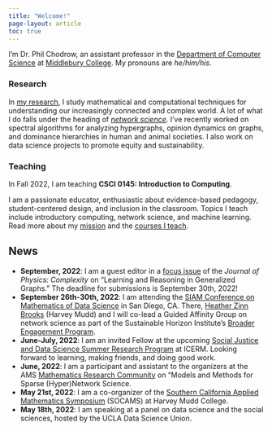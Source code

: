 ```yaml
---
title: "Welcome!"
page-layout: article
toc: true
---
```

 
I'm Dr. Phil Chodrow, an assistant professor in the [Department of Computer Science](https://www.middlebury.edu/academics/cs) at [Middlebury College](https://www.middlebury.edu/#story645114). My pronouns are *he/him/his*. 

### Research

In [my research](research.qmd), I study mathematical and computational techniques for understanding our increasingly connected and complex world. A lot of what I do falls under the heading of *[network science](https://en.wikipedia.org/wiki/Network_science)*. I've recently worked on spectral algorithms for analyzing hypergraphs, opinion dynamics on graphs, and dominance hierarchies in human and animal societies. I also work on data science projects to promote equity and sustainability. 

### Teaching

In Fall 2022, I am teaching **CSCI 0145: Introduction to Computing**. 

I am a passionate educator, enthusiastic about evidence-based pedagogy, student-centered design, and inclusion in the classroom. Topics I teach include introductory computing, network science, and machine learning. Read more about my [mission](mission.qmd) and the [courses I teach](teaching.qmd). 




## News

- **September, 2022**: I am a guest editor in a [focus issue](https://iopscience.iop.org/journal/2632-072X/page/focus-on-learning-and-reasoning-in-generalized-graphs) of the *Journal of Physics: Complexity* on "Learning and Reasoning in Generalized Graphs." The deadline for submissions is September 30th, 2022! 
- **September 26th-30th, 2022**: I am attending the [SIAM Conference on Mathematics of Data Science](https://www.siam.org/conferences/cm/conference/mds22) in San Diego, CA. There, [Heather Zinn Brooks](https://math.hmc.edu/hzinnbrooks/) (Harvey Mudd) and I will co-lead a Guided Affinity Group on network science as part of the Sustainable Horizon Institute's [Broader Engagement Program](https://shinstitute.org/be-mds-2022/).  
- **June-July, 2022**: I am an invited Fellow at the upcoming [Social Justice and Data Science Summer Research Program](https://icerm.brown.edu/programs/ep-22-dssj/) at ICERM. Looking forward to learning, making friends, and doing good work. 
- **June, 2022**: I am a participant and assistant to the organizers at the AMS [Mathematics Research Community](https://www.ams.org/programs/research-communities/2022MRC-HyperNet) on "Models and Methods for Sparse (Hyper)Network Science. 
- **May 21st, 2022**: I am a co-organizer of the [Southern California Applied Mathematics Symposium](https://www.socams.org) (SOCAMS) at Harvey Mudd College. 
- **May 18th, 2022**: I am speaking at a panel on data science and the social sciences, hosted by the UCLA Data Science Union. 
